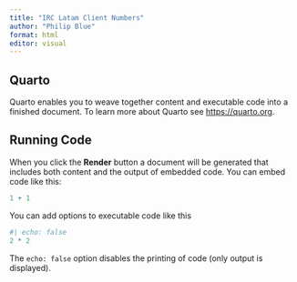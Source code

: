 ```yaml
---
title: "IRC Latam Client Numbers"
author: "Philip Blue"
format: html
editor: visual
---
```


## Quarto

Quarto enables you to weave together content and executable code into a finished document. To learn more about Quarto see <https://quarto.org>.

## Running Code

When you click the **Render** button a document will be generated that includes both content and the output of embedded code. You can embed code like this:

```r
1 + 1
```

You can add options to executable code like this

```r
#| echo: false
2 * 2
```

The `echo: false` option disables the printing of code (only output is displayed).
